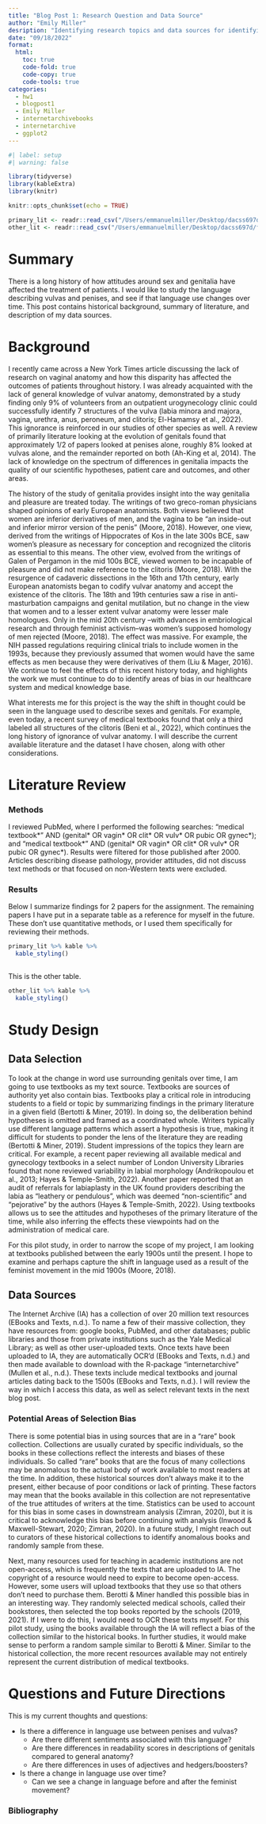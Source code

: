 ```yaml
---
title: "Blog Post 1: Research Question and Data Source"
author: "Emily Miller"
desription: "Identifying research topics and data sources for identifying linguistic changes in genital anatomy over time"
date: "09/18/2022"
format:
  html:
    toc: true
    code-fold: true
    code-copy: true
    code-tools: true
categories:
  - hw1
  - blogpost1
  - Emily Miller
  - internetarchivebooks
  - internetarchive
  - ggplot2
---
```


```r
#| label: setup
#| warning: false

library(tidyverse)
library(kableExtra)
library(knitr) 

knitr::opts_chunk$set(echo = TRUE)

primary_lit <- readr::read_csv("/Users/emmanuelmiller/Desktop/dacss697d/forblog/Text_as_Data_Fall_2022/posts/_data/blogpost1 - primary_lit.csv")
other_lit <- readr::read_csv("/Users/emmanuelmiller/Desktop/dacss697d/forblog/Text_as_Data_Fall_2022/posts/_data/blogpost1 - other_lit.csv")
```

# Summary
There is a long history of how attitudes around sex and genitalia have affected the treatment of patients. I would like to study the language describing vulvas and penises, and see if that language use changes over time. This post contains historical background, summary of literature, and description of my data sources.

# Background 

I recently came across a New York Times article discussing the lack of research on vaginal anatomy and how this disparity has affected the outcomes of patients throughout history. I was already acquainted with the lack of general knowledge of vulvar anatomy, demonstrated by a study finding only 9% of volunteers from an outpatient urogynecology clinic could successfully identify 7 structures of the vulva (labia minora and majora, vagina, urethra, anus, peroneum, and clitoris; El-Hamamsy et al., 2022). This ignorance is reinforced in our studies of other species as well. A review of primarily literature looking at the evolution of genitals found that approximately 1/2 of papers looked at penises alone, roughly 8% looked at vulvas alone, and the remainder reported on both (Ah-King et al, 2014). The lack of knowledge on the spectrum of differences in genitalia impacts the quality of our scientific hypotheses, patient care and outcomes, and other areas.

The history of the study of genitalia provides insight into the way genitalia and pleasure are treated today. The writings of two greco-roman physicians shaped opinions of early European anatomists. Both views believed that women are inferior derivatives of men, and the vagina to be “an inside-out and inferior mirror version of the penis” (Moore, 2018). However, one view, derived from the writings of Hippocrates of Kos in the late 300s BCE, saw women’s pleasure as necessary for conception and recognized the clitoris as essential to this means. The other view, evolved from the writings of Galen of Pergamon in the mid 100s BCE, viewed women to be incapable of pleasure and did not make reference to the clitoris (Moore, 2018). With the resurgence of cadaveric dissections in the 16th and 17th century, early European anatomists began to codify vulvar anatomy and accept the existence of the clitoris. The 18th and 19th centuries saw a rise in anti-masturbation campaigns and genital mutilation, but no change in the view that women and to a lesser extent vulvar anatomy were lesser male homologues. Only in the mid 20th century –with advances in embriological research and through feminist activism–was women’s supposed homology of men rejected (Moore, 2018). The effect was massive. For example, the NIH passed regulations requiring clinical trials to include women in the 1993s, because they previously assumed that women would have the same effects as men because they were derivatives of them (Liu & Mager, 2016). We continue to feel the effects of this recent history today, and highlights the work we must continue to do to identify areas of bias in our healthcare system and medical knowledge base.

What interests me for this project is the way the shift in thought could be seen in the language used to describe sexes and genitals. For example, even today, a recent survey of medical textbooks found that only a third labeled all structures of the clitoris (Beni et al., 2022), which continues the long history of ignorance of vulvar anatomy. I will describe the current available literature and the dataset I have chosen, along with other considerations.

# Literature Review
### Methods
I reviewed PubMed, where I performed the following searches: "medical textbook\*" AND (genital\* OR vagin\* OR clit\* OR vulv\* OR pubic OR gynec\*); and "medical textbook\*" AND (genital\* OR vagin\* OR clit\* OR vulv\* OR pubic OR gynec\*). 
Results were filtered for those published after 2000. Articles describing disease pathology, provider attitudes, did not discuss text methods or that focused on non-Western texts were excluded. 


### Results
Below I summarize findings for 2 papers for the assignment. The remaining papers I have put in a separate table as a reference for myself in the future. These don't use quantitative methods, or I used them specifically for reviewing their methods.

```r

primary_lit %>% kable %>% 
  kable_styling()
  
```

This is the other table.

```r

other_lit %>% kable %>% 
  kable_styling()
```


# Study Design
## Data Selection
To look at the change in word use surrounding genitals over time, I am going to use textbooks as my text source. Textbooks are sources of authority yet also contain bias. Textbooks play a critical role in introducing students to a field or topic by summarizing findings in the primary literature in a given field (Bertotti & Miner, 2019). In doing so, the deliberation behind hypotheses is omitted and framed as a coordinated whole. Writers typically use different language patterns which assert a hypothesis is true, making it difficult for students to ponder the lens of the literature they are reading (Bertotti & Miner, 2019). Student impressions of the topics they learn are critical. For example, a recent paper reviewing all available medical and gynecology textbooks in a select number of London University Libraries found that none reviewed variability in labial morphology (Andrikopoulou et al., 2013; Hayes & Temple-Smith, 2022). Another paper reported that an audit of referrals for labiaplasty in the UK found providers describing the labia as “leathery or pendulous”, which was deemed “non-scientific” and “pejorative” by the authors (Hayes & Temple-Smith, 2022). Using textbooks allows us to see the attitudes and hypotheses of the primary literature of the time, while also inferring the effects these viewpoints had on the administration of medical care. 

For this pilot study, in order to narrow the scope of my project, I am looking at textbooks published between the early 1900s until the present. I hope to examine and perhaps capture the shift in language used as a result of the feminist movement in the mid 1900s (Moore, 2018). 

## Data Sources
The Internet Archive (IA) has a collection of over 20 million text resources (EBooks and Texts, n.d.). To name a few of their massive collection, they have resources from: google books, PubMed, and other databases; public libraries and those from private institutions such as the Yale Medical Library; as well as other user-uploaded texts. Once texts have been uploaded to IA, they are automatically OCR’d (EBooks and Texts, n.d.) and then made available to download with the R-package “internetarchive” (Mullen et al., n.d.). These texts include medical textbooks and journal articles dating back to the 1500s (EBooks and Texts, n.d.). I will review the way in which I access this data, as well as select relevant texts in the next blog post. 

### Potential Areas of Selection Bias
There is some potential bias in using sources that are in a “rare” book collection. Collections are usually curated by specific individuals, so the books in these collections reflect the interests and biases of these individuals. So called “rare” books that are the focus of many collections may be anomalous to the actual body of work available to most readers at the time. In addition, these historical sources don’t always make it to the present, either because of poor conditions or lack of printing. These factors may mean that the books available in this collection are not representative of the true attitudes of writers at the time. Statistics can be used to account for this bias in some cases in downstream analysis (Zimran, 2020), but it is critical to acknowledge this bias before continuing with analysis (Inwood & Maxwell-Stewart, 2020; Zimran, 2020). In a future study, I might reach out to curators of these historical collections to identify anomalous books and randomly sample from these.

Next, many resources used for teaching in academic institutions are not open-access, which is frequently the texts that are uploaded to IA. The copyright of a resource would need to expire to become open-access. However, some users will upload textbooks that they use so that others don’t need to purchase them. Berotti & Miner handled this possible bias in an interesting way. They randomly selected medical schools, called their bookstores, then selected the top books reported by the schools (2019, 2021). If I were to do this, I would need to OCR these texts myself. For this pilot study, using the books available through the IA will reflect a bias of the collection similar to the historical books. In further studies, it would make sense to perform a random sample similar to Berotti & Miner. Similar to the historical collection, the more recent resources available may not entirely represent the current distribution of medical textbooks. 

# Questions and Future Directions
This is my current thoughts and questions:

* Is there a difference in language use between penises and vulvas?
  + Are there different sentiments associated with this language?
  + Are there differences in readability scores in descriptions of genitals compared to general anatomy?
  + Are there differences in uses of adjectives and hedgers/boosters?
* Is there a change in language use over time?
  + Can we see a change in language before and after the feminist movement?

### Bibliography

<!-- Ah-King, M., Barron, A. B., & Herberstein, M. E. (2014). Genital evolution: why are females still understudied?. PLoS biology, 12(5), e1001851. https://doi.org/10.1371/journal.pbio.1001851 -->
<!-- https://www.ncbi.nlm.nih.gov/pmc/articles/PMC4011675/ -->

<!-- Andrikopoulou, M., Michala, L., Creighton, S. M., & Liao, L. M. (2013). The normal vulva in medical textbooks. Journal of obstetrics and gynaecology : the journal of the Institute of Obstetrics and Gynaecology, 33(7), 648–650. https://doi.org/10.3109/01443615.2013.807782 -->
<!-- https://pubmed.ncbi.nlm.nih.gov/24127945/ -->

<!-- Beni, R., Fisher, L., & Longhurst, G. J. (2022). The importance of diverse and accurate descriptions of genital anatomy in textbooks. Anatomical sciences education, 15(5), 985–988. https://doi.org/10.1002/ase.2200 -->
<!-- https://pubmed.ncbi.nlm.nih.gov/35593013/ -->


<!-- Bertotti, A. M., Mann, E. S., & Miner, S. A. (2021). Efficacy as safety: Dominant cultural assumptions and the assessment of contraceptive risk. Social science & medicine (1982), 270, 113547. https://doi.org/10.1016/j.socscimed.2020.113547 -->
<!-- https://pubmed.ncbi.nlm.nih.gov/33455813/ -->

<!-- Bertotti, A. M., & Miner, S. A. (2019). Constructing contentious and noncontentious facts: How gynecology textbooks create certainty around pharma-contraceptive safety. Social studies of science, 49(2), 245–263. https://doi.org/10.1177/0306312719834676 -->
<!-- https://pubmed.ncbi.nlm.nih.gov/30841787/ -->

<!-- EBooks and texts. Internet Archive. (n.d.). Retrieved November 2, 2022, from https://archive.org/details/texts    -->

<!-- El-Hamamsy, D., Parmar, C., Shoop-Worrall, S., & Reid, F. M. (2022). Public understanding of female genital anatomy and pelvic organ prolapse (POP); a questionnaire-based pilot study. International urogynecology journal, 33(2), 309–318. https://doi.org/10.1007/s00192-021-04727-9 -->
<!-- https://www.ncbi.nlm.nih.gov/pmc/articles/PMC8803818/ -->

<!-- Gwan, A., Tanner-Sanders, L. N., Nair, N., Chapple, A. G., & Jernigan, A. (2022). Equity in visual representation of vulvar conditions in major gynecology textbooks. Journal of the National Medical Association, 114(3), 314–323. https://doi.org/10.1016/j.jnma.2022.02.005 -->

<!-- Hayes, J. A., & Temple-Smith, M. J. (2022). New context, new content-Rethinking genital anatomy in textbooks. Anatomical sciences education, 15(5), 943–956. https://doi.org/10.1002/ase.2173 -->
<!-- https://anatomypubs.onlinelibrary.wiley.com/doi/full/10.1002/ase.2173 -->

<!-- Inwood, K., & Maxwell-Stewart, H. (2020). Selection Bias and Social Science History. Social Science History, 44(3), 411-416. doi:10.1017/ssh.2020.18 https://www.cambridge.org/core/journals/social-science-history/article/selection-bias-and-social-science-history/329E909CB9F8942DDEDE95A3D27BFCD7  -->

<!-- Liu, K. A., & Mager, N. A. (2016). Women's involvement in clinical trials: historical perspective and future implications. Pharmacy practice, 14(1), 708. https://doi.org/10.18549/PharmPract.2016.01.708 -->
<!-- https://www.ncbi.nlm.nih.gov/pmc/articles/PMC4800017/  -->

<!-- Moore, A. M. (2018). Victorian Medicine Was Not Responsible for Repressing the Clitoris: Rethinking Homology in the Long History of Women’s Genital Anatomy. Signs: Journal of Women in Culture and Society, 44(1), 53–81.doi:10.1086/698277  -->
<!-- https://www.journals.uchicago.edu/doi/full/10.1086/698277#rf50 -->

<!-- Mullen, L., Chamberlain, S., Padgham, M., & Ye, S. (n.d.). Ropensci/internetarchive: Search the internet archive, retrieve metadata, and download files. GitHub. Retrieved November 2, 2022, from https://github.com/ropensci/internetarchive  -->
<!-- Verma, S., Ernst, M., & Just, R.. (2021). Removing biased data to improve fairness and accuracy. arXiv, 2021. https://arxiv.org/pdf/2102.03054.pdf  -->

<!-- Walsh, C., & Elhadad, N. (2014). Modeling clinical context: rediscovering the social history and evaluating language from the clinic to the wards. AMIA Joint Summits on Translational Science proceedings. AMIA Joint Summits on Translational Science, 2014, 224–231. -->
<!-- https://pubmed.ncbi.nlm.nih.gov/25717417/ -->

<!-- Whalen G. (2005). Medical textbook summarization and guided navigation using statistical sentence extraction. AMIA ... Annual Symposium proceedings. AMIA Symposium, 2005, 814–818. -->
<!-- https://pubmed.ncbi.nlm.nih.gov/16779153/ -->

<!-- Yacob, M., Lotfi, S., Tang, S., & Jetty, P. (2020). Wikipedia in Vascular Surgery Medical Education: Comparative Study. JMIR medical education, 6(1), e18076. https://doi.org/10.2196/18076 -->
<!-- https://pubmed.ncbi.nlm.nih.gov/32417754/ -->
